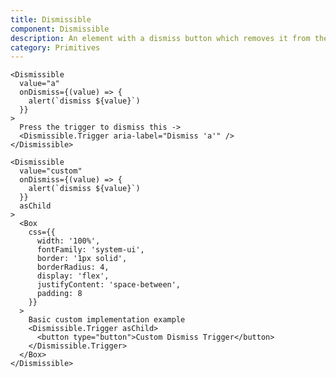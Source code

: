 ```yaml
---
title: Dismissible
component: Dismissible
description: An element with a dismiss button which removes it from the view
category: Primitives
---
```


```tsx preview
<Dismissible
  value="a"
  onDismiss={(value) => {
    alert(`dismiss ${value}`)
  }}
>
  Press the trigger to dismiss this ->
  <Dismissible.Trigger aria-label="Dismiss 'a'" />
</Dismissible>
```

```tsx preview
<Dismissible
  value="custom"
  onDismiss={(value) => {
    alert(`dismiss ${value}`)
  }}
  asChild
>
  <Box
    css={{
      width: '100%',
      fontFamily: 'system-ui',
      border: '1px solid',
      borderRadius: 4,
      display: 'flex',
      justifyContent: 'space-between',
      padding: 8
    }}
  >
    Basic custom implementation example
    <Dismissible.Trigger asChild>
      <button type="button">Custom Dismiss Trigger</button>
    </Dismissible.Trigger>
  </Box>
</Dismissible>
```
